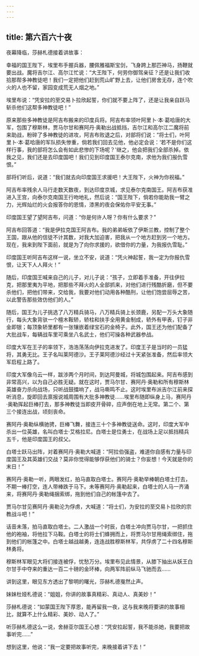 ```yaml
---
---
---
```

title: 第六百六十夜
---






夜幕降临，莎赫札德接着讲故事：





幸福的国王陛下，埃里布手握兵器，腰佩雅福斯宝剑，飞身跨上那匹神马，扬鞭就要出战。魔将吉尔江、高尔江忙说：“大王陛下，何劳你御驾亲征？还是让我们收拾那帮多神教徒吧！我们一定把他们赶到荒山旷野上去，让他们房舍无存，连个吹火的人也不留，家园变成荒无人烟之地。”

埃里布说：“凭安拉的至交易卜拉欣起誓，你们就不要上阵了，还是让我亲自跃马斩杀他们这帮多神教徒吧！”

原来那些多神教徒是阿吉布搬来的印度兵将。阿吉布率领叶阿里卜·本·葛哈唐的大军，包围了穆斯林，贾马尔甘和赛阿丹·奥勒出战抵挡，吉尔江和高尔江二魔将前来助战，粉碎了多神教徒的进攻，阿吉布败退之后，对部将们说：“将士们，叶阿里卜·本·葛哈唐的军队损失惨重，倘若我们回去见他，他必定会说：‘若不是你们这样行事，我的部将怎么会有如此悲惨的下场呢？’继之，他会把我们全部杀掉。依我之见，我们还是去印度国吧！我们见到印度国王泰尔克南，求他为我们报仇雪恨。”

部将们听后，说道：“我们就去向印度国王求援吧！大王陛下，火神为你祝福。”

阿吉布率残余人马行走数天数夜，到达印度京城，求见泰尔克南国王。阿吉布获准进入王宫，向泰尔克南国王行吻地礼，然后说：“国王陛下，倘若你能助我一臂之力，光辉灿烂的火会报答你的恩情，漆黑的夜会保佑你平安无事。”

印度国王望了望阿吉布，问道：“你是何许人呀？你有什么要求？”

阿吉布回答道：“我是伊拉克国王阿吉布。我的弟弟皈依了伊斯兰教，控制了整个王国，跟从他的信徒不计其数，对我大加迫害，把我从一个地方赶到另一个地方。现在，我来到陛下面前，就是为了向你求援的，欲借你的力量，为我报仇雪耻。”

印度国王听阿吉布这样一说，坐立不安，说道：“凭火神起誓，我一定为你报仇雪恨，让天下人人拜火！”

随后，印度国王喊来自己的儿子，对儿子说：“孩子，立即着手准备，开往伊拉克，把那里夷为平地，把那些不拜火的人全部抓来，对他们进行残酷折磨，但不要杀他们，把他们带来，交给我，我要对他们动用各种酷刑，让他们饱尝屈辱之苦，以此警告那些效仿他们的人。”

随后，国王为儿子挑选了八万精兵骑马，八万精兵骑上长颈鹿，另配一万头大象随行，每头大象背驮一个檀木鞍轿，轿柱和扶手全用黄金制成，轿外有甲表，钉子非金即银；每顶象轿里都有一张镶嵌着绿宝石的金椅子。此外，国王还为他们配备了大批战车，每辆战车里可乘坐八名武士，他们可操各种武器参战。

印度大军在王子的率领下，浩浩荡荡向伊拉克进发了。印度王子是当时的一员猛将，其勇无比。王子名叫莱阿德沙。王子莱阿德沙经过十天紧张准备，然后率领大军启程上路了。

印度大军像乌云一样，跋涉两个月时间，到达阿曼城，将城包围起来。阿吉布感到非常高兴，以为自己必胜无疑。就在这时，贾马尔甘、赛阿丹·奥勒和所有穆斯林英雄奋力杀向战场，只听战鼓擂响了，战马嘶鸣不止。这时埃里布派吉尔江前来探听消息，旋即回去禀报说城周围有大批多神教徒……埃里布随即纵身上马，赛阿丹·奥勒挥起巨棒打去，那多神教徒当即皮开骨碎，应声倒在地上无常。第二个、第三个接连出战，顷刻丧命。

赛阿丹·奥勒纵横驰骋，巨棒飞舞，接连三十个多神教徒送命。这时，印度大军中杀出一位英雄，名叫白塔士·艾格拉尼。白塔士是位勇士，在战场上足以抵挡精兵五千，他是印度国王的叔父。

白塔士跃马出阵，对着赛阿丹·奥勒大喊道：“阿拉伯强盗，难道你自感有力量与印度国王及其英雄们交战？莫非你觉得能够俘获他们的骑士？你妄想！今天就是你的末日！”

赛阿丹·奥勒一听，两眼发红，拍马直取白塔士。赛阿丹·奥勒举棒朝白塔士打去，不期一棒打空，连人带棒跌于马下。未等赛阿丹·奥勒起来，白塔士的人马一齐涌来，将赛阿丹·奥勒绳捆索绑，拖到他们自己的帐篷中去了。

贾马尔甘见赛阿丹·奥勒沦为俘虏，大喊道：“将士们，为安拉的至交易卜拉欣的宗教战斗吧！”

话音未落，拍马直取白塔士。二人激战一个时辰，白塔士冲向贾马尔甘，一把抓住他的袍袖，将他拉下马鞍。白塔士的将士们蜂拥而上，将贾马尔甘用绳索绑住，拖到他们的帐篷之中。白塔士越战越勇，连连战胜穆斯林军，共俘虏了二十四名穆斯林勇将。

穆斯林军眼见大将们接连被俘，忧愁万分。埃里布见此情景，从膝下抽出从妖王白尔甘手中夺来的重达一百二十磅的金环棒，向两军阵前纵马飞驰而去……





讲到这里，眼见东方透出了黎明的曙光，莎赫札德戛然止声。

妹妹杜娅札德说：“姐姐，你讲的故事真精彩、真动人、真美妙！”

莎赫札德说：“如蒙国王陛下厚恩，能再留我一夜，这与我来晚将要讲的故事相比，就算不上什么精彩、美妙、动人了。”

听莎赫札德这么一说，舍赫亚尔国王心想：“凭安拉起誓，我不能杀她，我要把故事听完……”

想到这里，他说：“我一定要把故事听完，来晚接着讲下去！”